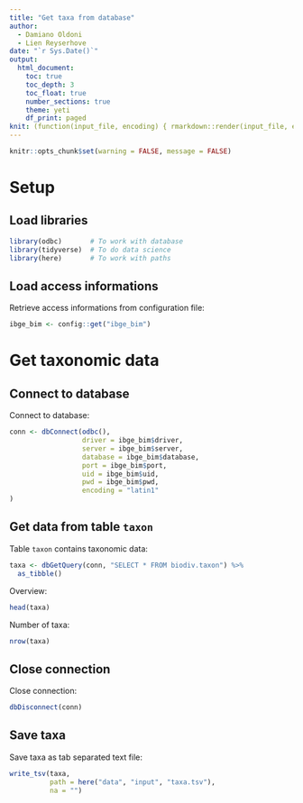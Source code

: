 ```yaml
---
title: "Get taxa from database"
author:
  - Damiano Oldoni
  - Lien Reyserhove
date: "`r Sys.Date()`"
output:
  html_document:
    toc: true
    toc_depth: 3
    toc_float: true
    number_sections: true
    theme: yeti
    df_print: paged
knit: (function(input_file, encoding) { rmarkdown::render(input_file, encoding = encoding, output_file = paste0("../docs/",sub(".Rmd", ".html", basename(input_file))))})
---
```


```r
knitr::opts_chunk$set(warning = FALSE, message = FALSE)
```

# Setup

## Load libraries

```r
library(odbc)       # To work with database
library(tidyverse)  # To do data science
library(here)       # To work with paths
```

## Load access informations

Retrieve access informations from configuration file:

```r
ibge_bim <- config::get("ibge_bim")
```

# Get taxonomic data

## Connect to database

Connect to database:

```r
conn <- dbConnect(odbc(), 
                  driver = ibge_bim$driver,
                  server = ibge_bim$server,
                  database = ibge_bim$database,
                  port = ibge_bim$port,
                  uid = ibge_bim$uid,
                  pwd = ibge_bim$pwd,
                  encoding = "latin1"
)
```

## Get data from table `taxon`

Table `taxon` contains taxonomic data:

```r
taxa <- dbGetQuery(conn, "SELECT * FROM biodiv.taxon") %>% 
  as_tibble()
```

Overview:

```r
head(taxa)
```

Number of taxa:

```r
nrow(taxa)
```

## Close connection

Close connection:

```r
dbDisconnect(conn)
```

## Save taxa

Save taxa as tab separated text file:

```r
write_tsv(taxa,
          path = here("data", "input", "taxa.tsv"),
          na = "")
```
